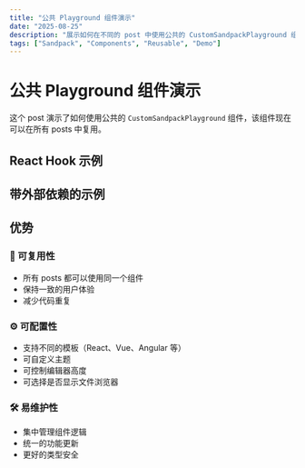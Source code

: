 ```yaml
---
title: "公共 Playground 组件演示"
date: "2025-08-25"
description: "展示如何在不同的 post 中使用公共的 CustomSandpackPlayground 组件"
tags: ["Sandpack", "Components", "Reusable", "Demo"]
---
```


# 公共 Playground 组件演示

这个 post 演示了如何使用公共的 `CustomSandpackPlayground` 组件，该组件现在可以在所有 posts 中复用。

## React Hook 示例

<ReactDemo />

<ReactHookDemo />

## 带外部依赖的示例

<WithDependenciesDemo />

## 优势

### 🔄 可复用性
- 所有 posts 都可以使用同一个组件
- 保持一致的用户体验
- 减少代码重复

### ⚙️ 可配置性
- 支持不同的模板（React、Vue、Angular 等）
- 可自定义主题
- 可控制编辑器高度
- 可选择是否显示文件浏览器

### 🛠️ 易维护性
- 集中管理组件逻辑
- 统一的功能更新
- 更好的类型安全

